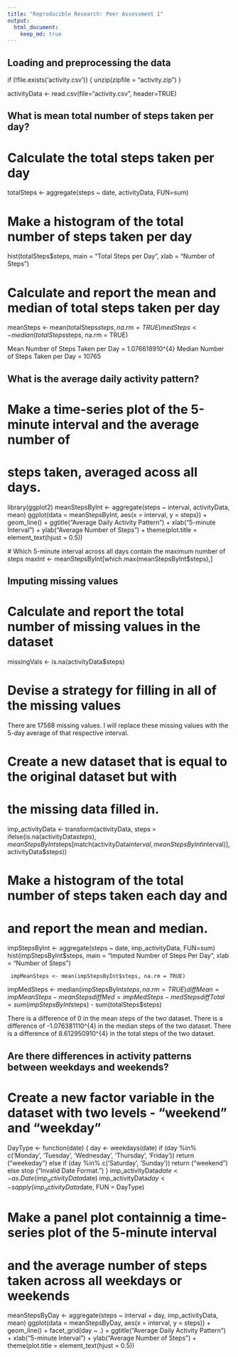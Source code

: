 ```yaml
---
title: "Reproducible Research: Peer Assessment 1"
output: 
  html_document:
    keep_md: true
---
```



## Loading and preprocessing the data
if (!file.exists('activity.csv')) {
  unzip(zipfile = "activity.zip")
}

activityData <- read.csv(file="activity.csv", header=TRUE)


## What is mean total number of steps taken per day?

# Calculate the total steps taken per day
totalSteps <- aggregate(steps ~ date, activityData, FUN=sum)

# Make a histogram of the total number of steps taken per day
hist(totalSteps$steps,
     main = "Total Steps per Day",
     xlab = "Number of Steps")
     
# Calculate and report the mean and median of total steps taken per day
meanSteps <- mean(totalSteps$steps, na.rm = TRUE)
medSteps <- median(totalSteps$steps, na.rm = TRUE)

Mean Number of Steps Taken per Day = 1.076618910^{4}
Median Number of Steps Taken per Day = 10765

## What is the average daily activity pattern?

# Make a time-series plot of the 5-minute interval and the average number of
# steps taken, averaged acoss all days.
library(ggplot2)
meanStepsByInt <- aggregate(steps ~ interval, activityData, mean)
ggplot(data = meanStepsByInt, aes(x = interval, y = steps)) +
  geom_line() +
  ggtitle("Average Daily Activity Pattern") +
  xlab("5-minute Interval") +
  ylab("Average Number of Steps") +
  theme(plot.title = element_text(hjust = 0.5))
  
  # Which 5-minute interval across all days contain the maximum number of steps
maxInt <- meanStepsByInt[which.max(meanStepsByInt$steps),]


## Imputing missing values
# Calculate and report the total number of missing values in the dataset
missingVals <- is.na(activityData$steps)

# Devise a strategy for filling in all of the missing values
There are 17568 missing values. I will replace these missing values with the 5-day average of that respective interval.

# Create a new dataset that is equal to the original dataset but with 
# the missing data filled in.
imp_activityData <- transform(activityData,
                              steps = ifelse(is.na(activityData$steps),
                                             meanStepsByInt$steps[match(activityData$interval, 
                                                                        meanStepsByInt$interval)],
                                             activityData$steps))

# Make a histogram of the total number of steps taken each day and
# and report the mean and median.
impStepsByInt <- aggregate(steps ~ date, imp_activityData, FUN=sum)
hist(impStepsByInt$steps,
     main = "Imputed Number of Steps Per Day",
     xlab = "Number of Steps")
     
     impMeanSteps <- mean(impStepsByInt$steps, na.rm = TRUE)
impMedSteps <- median(impStepsByInt$steps, na.rm = TRUE)
diffMean = impMeanSteps - meanSteps
diffMed = impMedSteps - medSteps
diffTotal = sum(impStepsByInt$steps) - sum(totalSteps$steps)

There is a difference of 0 in the mean steps of the two dataset. There is a difference of -1.076381110^{4} in the median steps of the two dataset. There is a difference of 8.612950910^{4} in the total steps of the two dataset.

## Are there differences in activity patterns between weekdays and weekends?

# Create a new factor variable in the dataset with two levels - "weekend" and "weekday"
DayType <- function(date) {
  day <- weekdays(date)
  if (day %in% c('Monday', 'Tuesday', 'Wednesday', 'Thursday', 'Friday'))
      return ("weekeday")
  else if (day %in% c('Saturday', 'Sunday'))
      return ("weekend")
  else
      stop ("Invalid Date Format.")
}
imp_activityData$date <- as.Date(imp_activityData$date)
imp_activityData$day <- sapply(imp_activityData$date, FUN = DayType)

# Make a panel plot containnig a time-series plot of the 5-minute interval
# and the average number of steps taken across all weekdays or weekends
meanStepsByDay <- aggregate(steps ~ interval + day, imp_activityData, mean)
ggplot(data = meanStepsByDay, aes(x = interval, y = steps)) + 
  geom_line() +
  facet_grid(day ~ .) +
  ggtitle("Average Daily Activity Pattern") +
  xlab("5-minute Interval") +
  ylab("Average Number of Steps") +
  theme(plot.title = element_text(hjust = 0.5))
